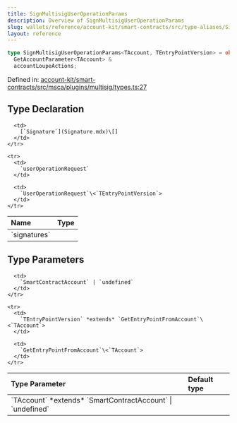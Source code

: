 ```yaml
---
title: SignMultisigUserOperationParams
description: Overview of SignMultisigUserOperationParams
slug: wallets/reference/account-kit/smart-contracts/src/type-aliases/SignMultisigUserOperationParams
layout: reference
---
```


```ts
type SignMultisigUserOperationParams<TAccount, TEntryPointVersion> = object &
  GetAccountParameter<TAccount> &
  accountLoupeActions;
```

Defined in: [account-kit/smart-contracts/src/msca/plugins/multisig/types.ts:27](https://github.com/alchemyplatform/aa-sdk/blob/4987bdd63823427c48ec21401b71fa3cfc2d0675/account-kit/smart-contracts/src/msca/plugins/multisig/types.ts#L27)

## Type Declaration

<table>
  <thead>
    <tr>
      <th align="left">Name</th>
      <th align="left">Type</th>
    </tr>
  </thead>

  <tbody>
    <tr>
      <td>
        `signatures`
      </td>

      <td>
        [`Signature`](Signature.mdx)\[]
      </td>
    </tr>

    <tr>
      <td>
        `userOperationRequest`
      </td>

      <td>
        `UserOperationRequest`\<`TEntryPointVersion`>
      </td>
    </tr>

  </tbody>
</table>

## Type Parameters

<table>
  <thead>
    <tr>
      <th align="left">Type Parameter</th>
      <th align="left">Default type</th>
    </tr>
  </thead>

  <tbody>
    <tr>
      <td>
        `TAccount` *extends* `SmartContractAccount` | `undefined`
      </td>

      <td>
        `SmartContractAccount` | `undefined`
      </td>
    </tr>

    <tr>
      <td>
        `TEntryPointVersion` *extends* `GetEntryPointFromAccount`\<`TAccount`>
      </td>

      <td>
        `GetEntryPointFromAccount`\<`TAccount`>
      </td>
    </tr>

  </tbody>
</table>
